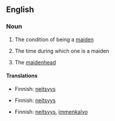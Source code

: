 ==English==

===Noun===
{{en-noun|s|-}}

#{{uncountable}} The condition of being a [[maiden]]
#{{uncountable}} The time during which one is a maiden
#{{countable}} The [[maidenhead]]

====Translations====
{{trans-top|condition of being maiden}}
*Finnish: [[neitsyys]]
{{trans-bottom}}

{{trans-top|time during which one is maiden}}
*Finnish: [[neitsyys]]
{{trans-bottom}}

{{trans-top|maidenhead}}
*Finnish: [[neitsyys]], [[immenkalvo]]
{{trans-bottom}}